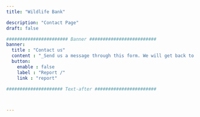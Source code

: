 ```yaml
--- 
title: "Wildlife Bank"

description: "Contact Page"
draft: false

####################### Banner #########################
banner:
  title : "Contact us"
  content : "_Send us a message through this form. We will get back to you at the earliest_"
  button: 
    enable : false
    label : "Report /"
    link : "report" 

##################### Text-after #######################



--- 
```


